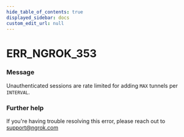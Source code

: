 ```yaml
---
hide_table_of_contents: true
displayed_sidebar: docs
custom_edit_url: null
---
```



# ERR_NGROK_353

### Message

Unauthenticated sessions are rate limited for adding `MAX` tunnels per `INTERVAL`.

### Further help

If you're having trouble resolving this error, please reach out to [support@ngrok.com](mailto:support@ngrok.com?subject=Help%20with%20ERR_NGROK_353)

<ErrorDetails error="err_ngrok_353" />
